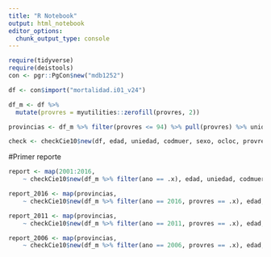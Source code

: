 ```yaml
---
title: "R Notebook"
output: html_notebook
editor_options: 
  chunk_output_type: console
---
```



```r
require(tidyverse)
require(deistools)
con <- pgr::PgCon$new("mdb1252")

df <- con$import("mortalidad.i01_v24")

df_m <- df %>% 
  mutate(provres = myutilities::zerofill(provres, 2))

provincias <- df_m %>% filter(provres <= 94) %>% pull(provres) %>% unique

check <- checkCie10$new(df, edad, uniedad, codmuer, sexo, ocloc, provres, ano)
```


#Primer reporte

```r
report <- map(2001:2016, 
    ~ checkCie10$new(df_m %>% filter(ano == .x), edad, uniedad, codmuer, sexo, ocloc, provres, ano)$report_useless()) %>% set_names(2001:2016)

report_2016 <- map(provincias, 
    ~ checkCie10$new(df_m %>% filter(ano == 2016, provres == .x), edad, uniedad, codmuer, sexo, ocloc, provres, ano)$report_useless()) %>% set_names(provincias)

report_2011 <- map(provincias, 
    ~ checkCie10$new(df_m %>% filter(ano == 2011, provres == .x), edad, uniedad, codmuer, sexo, ocloc, provres, ano)$report_useless()) %>% set_names(provincias)

report_2006 <- map(provincias, 
    ~ checkCie10$new(df_m %>% filter(ano == 2006, provres == .x), edad, uniedad, codmuer, sexo, ocloc, provres, ano)$report_useless()) %>% set_names(provincias)

```

